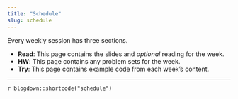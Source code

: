 ```yaml
---
title: "Schedule"
slug: schedule
---
```


Every weekly session has three sections. 

- <i class="fas fa-book-reader"></i> **Read**: This page contains the slides and *optional* reading for the week.
- <i class="fas fa-laptop-code"></i> **HW**: This page contains any problem sets for the week.
- <i class="fas fa-chalkboard-teacher"></i>  **Try**: This page contains example code from each week's content.

---

`r blogdown::shortcode("schedule")`
